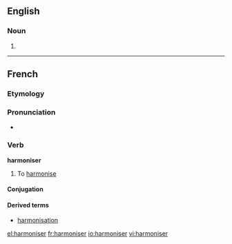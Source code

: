 ==English==

===Noun===
{{en-noun}}

# {{alternative spelling of|[[harmonizer]]}}

----

==French==

===Etymology===
{{suffix|harmonie|iser|lang=fr}}

===Pronunciation===
* {{audio|Fr-harmoniser.ogg|Audio}}

===Verb===
'''harmoniser'''

# To [[harmonise]]

====Conjugation====
{{fr-conj-er|harmonis|avoir}}

====Derived terms====
*[[harmonisation]]

[[el:harmoniser]]
[[fr:harmoniser]]
[[io:harmoniser]]
[[vi:harmoniser]]